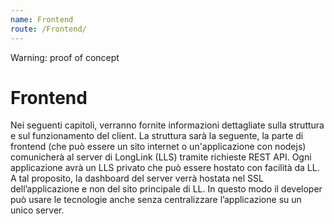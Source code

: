 ```yaml
---
name: Frontend
route: /Frontend/
---
```



<Hint type="warning" variant="outer">
    Warning: proof of concept
</Hint>

# Frontend
Nei seguenti capitoli, verranno fornite informazioni dettagliate sulla struttura e 
sul funzionamento del client.
La struttura sarà la seguente, la parte di frontend (che può essere un sito internet 
o un'applicazione con nodejs) comunicherà al server di LongLink (LLS) tramite 
richieste REST API. Ogni applicazione avrà un LLS privato che può essere hostato 
con facilità da LL. A tal proposito, la dashboard del server verrà hostata nel SSL 
dell’applicazione e non del sito principale di LL. In questo modo il developer può 
usare le tecnologie anche senza centralizzare l’applicazione su un unico server.
